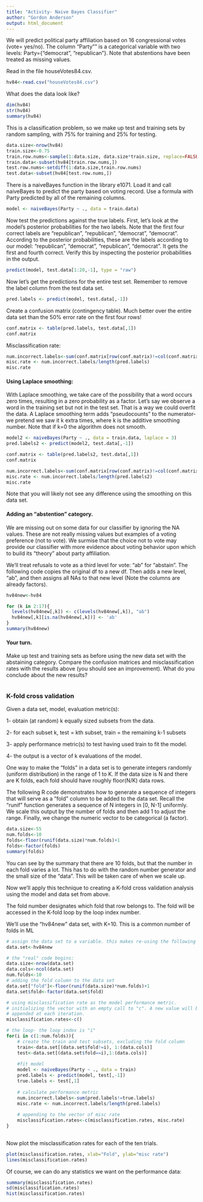 ```yaml
---
title: "Activity- Naive Bayes Classifier"
author: "Gordon Anderson"
output: html_document
---
```


We will predict political party affiliation based on 16 congressional votes (vote= yes/no).
The column "Party"" is a categorical variable with two levels: Party={"democrat", "republican"}. 
Note that abstentions have been treated as missing values.

Read in the file houseVotes84.csv.

```r
hv84<-read.csv("houseVotes84.csv")
```

What does the data look like?

```r
dim(hv84)
str(hv84)
summary(hv84)
```

This is a classification problem, so we make up test and training sets by random sampling, with 75% for training and 25% for testing.

```r
data.size<-nrow(hv84)
train.size<-0.75
train.row.nums<-sample(1:data.size, data.size*train.size, replace=FALSE)
train.data<-subset(hv84[train.row.nums,])
test.row.nums<-setdiff(1:data.size,train.row.nums)
test.data<-subset(hv84[test.row.nums,])
```

There is a naiveBayes function in the library e1071. Load it and call naiveBayes to predict the party based on voting record. Use a formula with Party predicted by all of the remaining columns.

```r
model <- naiveBayes(Party ~ ., data = train.data) 

```
Now test the predictions against the true labels. First, let's look at the model's posterior probabilities for the two labels. Note that the first four correct labels are "republican", "republican", "democrat", "democrat". According to the posterior probabilities, these are the labels according to our model:  "republican", "democrat", "republican", "democrat". It gets the first and fourth correct. Verify this by inspecting the posterior probabilities in the output.

```r
predict(model, test.data[1:20,-1], type = "raw") 
```

Now let's get the predictions for the entire test set. Remember to remove the label column from the test data set.
```r
pred.labels <- predict(model, test.data[,-1])
```

Create a confusion matrix (contingency table). Much better over the entire data set than the 50% error rate on the first four rows!

```r
conf.matrix <- table(pred.labels, test.data[,1]) 
conf.matrix
```

Misclassification rate:

```r
num.incorrect.labels<-sum(conf.matrix[row(conf.matrix)!=col(conf.matrix)])
misc.rate <- num.incorrect.labels/length(pred.labels)
misc.rate
```

#### Using Laplace smoothing:

With Laplace smoothing, we take care of the possibility that a word occurs zero times, resulting in a zero probability as a factor. Let's say we observe a word in the training set but not in the test set. That is a way we could overfit the data. A Laplace smoothing term adds "pseudocounts" to the numerator- we pretend we saw it k extra times, where k is the additive smoothing number. Note that if k=0 the algorithm does not smooth. 

```r
model2 <- naiveBayes(Party ~ ., data = train.data, laplace = 3) 
pred.labels2 <- predict(model2, test.data[,-1]) 

conf.matrix <- table(pred.labels2, test.data[,1]) 
conf.matrix

num.incorrect.labels<-sum(conf.matrix[row(conf.matrix)!=col(conf.matrix)])
misc.rate <- num.incorrect.labels/length(pred.labels2)
misc.rate
```
Note that you will likely not see any difference using the smoothing on this data set.

#### Adding an "abstention" category.

We are missing out on some data for our classifier by ignoring the NA values. These are not really missing values but examples of a voting preference (not to vote). We surmise that the choice not to vote may provide our classifier with more evidence about voting behavior upon which to build its "theory" about party affiliation.

We'll treat refusals to vote as a third level for vote: "ab" for "abstain".
The following code copies the original df to a new df. Then adds a new level, "ab", and then assigns all NAs to that new level (Note the columns are already factors).

```r
hv84new<-hv84

for (k in 2:17){
  levels(hv84new[,k]) <- c(levels(hv84new[,k]), "ab")
  hv84new[,k][is.na(hv84new[,k])] <- 'ab'
}
summary(hv84new)
```

#### Your turn.

Make up test and training sets as before using the new data set with the abstaining category. Compare the confusion matrices and misclassification rates with the results above (you should see an improvement).
What do you conclude about the new results?

```r




```

### K-fold cross validation

Given a data set, model, evaluation metric(s):

1- obtain (at random) k equally sized subsets from the data.

2- for each subset k, test = kth subset, train = the remaining k-1 subsets

3- apply performance metric(s) to test having used train to fit the model.

4- the output is a vector of k evaluations of the model.


One way to make the "folds" in a data set is to generate integers randomly (uniform distribution) in the range of 1 to K. If the data size is N and there are K folds, each fold should have roughly floor(N/K) data rows. 

The following R code demonstrates how to generate a sequence of integers that will serve as a "fold" column to be added to the data set. Recall the "runif" function generates a sequence of N integers in [0, N-1] uniformly. We scale this output by the number of folds and then add 1 to adjust the range. Finally, we change the numeric vector to be categorical (a factor).

```r
data.size<-55
num.folds<-10
folds<-floor(runif(data.size)*num.folds)+1
folds<-factor(folds)
summary(folds)
```

You can see by the summary that there are 10 folds, but that the number in each fold varies a lot. This has to do with the random number generator and the small size of the "data". This will be taken care of when we scale up.

Now we'll apply this technique to creating a K-fold cross validation analysis using the model and data set from above.

The fold number designates which fold that row belongs to. The fold will be accessed in the K-fold loop by the loop index number. 

We'll use the "hv84new" data set, with K=10. This is a common number of folds in ML


```r
# assign the data set to a variable. this makes re-using the following code easier.
data.set<-hv84new

# the "real" code begins:
data.size<-nrow(data.set)
data.cols<-ncol(data.set)
num.folds<-10
# adding the fold column to the data set
data.set["fold"]<-floor(runif(data.size)*num.folds)+1
data.set$fold<-factor(data.set$fold)

# using misclassification rate as the model performance metric.
# initializing the vector with an empty call to "c". A new value will be
# appended at each iteration.
misclassification.rates<-c()

# the loop- the loop index is "i"
for(i in c(1:num.folds)){
    # create the train and test subsets, excluding the fold column
    train<-data.set[(data.set$fold!=i), 1:(data.cols)]
    test<-data.set[(data.set$fold==i),1:(data.cols)]
    
    #fit model
    model <- naiveBayes(Party ~ ., data = train) 
    pred.labels <- predict(model, test[,-1]) 
    true.labels <- test[,1]
    
    # calculate performance metric
    num.incorrect.labels<-sum(pred.labels!=true.labels)
    misc.rate <- num.incorrect.labels/length(pred.labels)
    
    # appending to the vector of misc rate
    misclassification.rates<-c(misclassification.rates, misc.rate)
}
  
```

Now plot the misclassification rates for each of the ten trials.

```r
plot(misclassification.rates, xlab="Fold", ylab="misc rate")
lines(misclassification.rates)
```

Of course, we can do any statistics we want on the performance data:

```r
summary(misclassification.rates)
sd(misclassification.rates)
hist(misclassification.rates)
```





